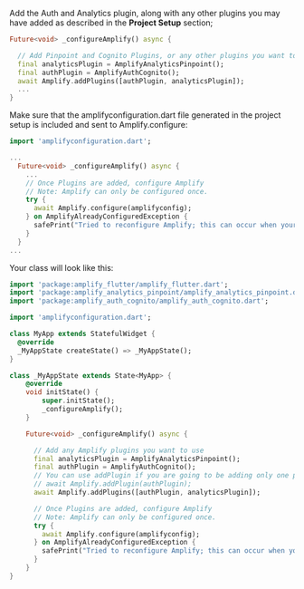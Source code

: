 Add the Auth and Analytics plugin, along with any other plugins you may have added as described in the **Project Setup** section;

```dart
Future<void> _configureAmplify() async {

  // Add Pinpoint and Cognito Plugins, or any other plugins you want to use
  final analyticsPlugin = AmplifyAnalyticsPinpoint();
  final authPlugin = AmplifyAuthCognito();
  await Amplify.addPlugins([authPlugin, analyticsPlugin]);
  ...
}
```

Make sure that the amplifyconfiguration.dart file generated in the project setup is included and sent to Amplify.configure:

```dart
import 'amplifyconfiguration.dart';

...
  Future<void> _configureAmplify() async {
    ...
    // Once Plugins are added, configure Amplify
    // Note: Amplify can only be configured once.
    try {
      await Amplify.configure(amplifyconfig);
    } on AmplifyAlreadyConfiguredException {
      safePrint("Tried to reconfigure Amplify; this can occur when your app restarts on Android.");
    }
  }
...
```

Your class will look like this:

```dart
import 'package:amplify_flutter/amplify_flutter.dart';
import 'package:amplify_analytics_pinpoint/amplify_analytics_pinpoint.dart';
import 'package:amplify_auth_cognito/amplify_auth_cognito.dart';

import 'amplifyconfiguration.dart';

class MyApp extends StatefulWidget {
  @override
  _MyAppState createState() => _MyAppState();
}

class _MyAppState extends State<MyApp> {
    @override
    void initState() {
        super.initState();
        _configureAmplify();
    }

    Future<void> _configureAmplify() async {

      // Add any Amplify plugins you want to use
      final analyticsPlugin = AmplifyAnalyticsPinpoint();
      final authPlugin = AmplifyAuthCognito();
      // You can use addPlugin if you are going to be adding only one plugin
      // await Amplify.addPlugin(authPlugin);
      await Amplify.addPlugins([authPlugin, analyticsPlugin]);

      // Once Plugins are added, configure Amplify
      // Note: Amplify can only be configured once.
      try {
        await Amplify.configure(amplifyconfig);
      } on AmplifyAlreadyConfiguredException {
        safePrint("Tried to reconfigure Amplify; this can occur when your app restarts on Android.");
      }
    }
}
```

